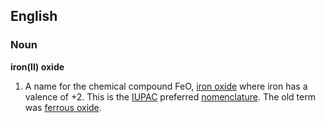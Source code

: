 ==English==

===Noun===
'''iron(II) oxide'''
{{wikipedia}}

# {{chemistry}} A name for the chemical compound FeO, [[iron oxide]] where iron has a valence of +2.  This is the [[IUPAC]] preferred [[nomenclature]].  The old term was [[ferrous oxide]].